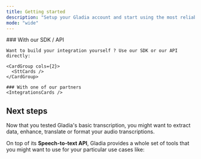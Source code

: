 ```yaml
---
title: Getting started
description: "Setup your Gladia account and start using the most reliable state-of-the-art Speech To Text API"
mode: "wide"
---
```



<Steps titleSize="h2">
  <Step title="Setup account">
    <SetupAccount />
  </Step>
  <Step title="Start building with Gladia!">
    ### With our SDK / API

    Want to build your integration yourself ? Use our SDK or our API directly:

    <CardGroup cols={2}>
      <SttCards />
    </CardGroup>

    ### With one of our partners
    <IntegrationsCards />

  </Step>
</Steps>

## Next steps

Now that you tested Gladia's basic transcription, you might want to extract data, enhance, translate or format your audio
transcriptions.

On top of its **Speech-to-text API**, Gladia provides a whole set of tools that you might want
to use for your particular use cases like:

<CardGroup cols={2}>
  <Card
    title="Pre-recorded transcription features"
    icon="file-arrow-up"
    href="/chapters/pre-recorded-stt/features"
    arrow={false}
    horizontal={true}
  />
  <Card
    title="Realtime transcription features"
    icon="bolt"
    href="/chapters/live-stt/features"
    arrow={false}
    horizontal={true}
  />
  <Card
    title="Code samples"
    icon="file-code"
    href="https://github.com/gladiaio/gladia-samples"
    arrow={true}
    horizontal={true}
  />
  <Card
    title="API Reference"
    icon="code"
    href="/api-reference"
    arrow={false}
    horizontal={true}
  />
</CardGroup>
